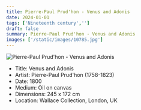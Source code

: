 ```yaml
---
title: Pierre-Paul Prud'hon - Venus and Adonis
date: 2024-01-01
tags: ['Nineteenth century','']
draft: false
summary: Pierre-Paul Prud'hon - Venus and Adonis
images: ['/static/images/10785.jpg']
---
```


![Pierre-Paul Prud'hon - Venus and Adonis](/static/images/10785.jpg)

* Title: Venus and Adonis
* Artist: Pierre-Paul Prud'hon (1758-1823)
* Date: 1800
* Medium: Oil on canvas
* Dimensions: 245 x 172 cm
* Location: Wallace Collection, London, UK


